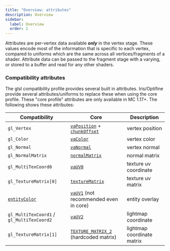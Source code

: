 ```yaml
---
title: "Overview: attributes"
description: Overview
sidebar:
  label: Overview
  order: 1
---
```


Attributes are per-vertex data available ***only*** in the vertex stage. These values encode most of the information that is specific to each vertex, compared to uniforms which are the same across all vertices/fragments of a shader. Attribute data can be passed to the fragment stage with a varying, or stored to a buffer and read for any other shaders.


### Compatibility attributes
The glsl compatibility profile provides several built in attributes. Iris/Optifine provide several attributes/uniforms to replace these when using the core profile. These "core profile" attributes are only available in MC 1.17+. The following shows these attributes:

| Compatibility                                            | Core                                                                                                        | Description                |
| -------------------------------------------------------- | ----------------------------------------------------------------------------------------------------------- | -------------------------- |
| `gl_Vertex`                                              | [`vaPosition`](/reference/attributes/vaposition) + [`chunkOffset`](/reference/uniforms/general/chunkoffset) | vertex position            |
| `gl_Color`                                               | [`vaColor`](/reference/attributes/vacolor)                                                                  | vertex color               |
| `gl_Normal`                                              | [`vaNormal`](/reference/attributes/vanormal)                                                                | vertex normal              |
| `gl_NormalMatrix`                                        | [`normalMatrix`](/reference/uniforms/matrices/normalmatrix)                                                 | normal matrix              |
| `gl_MultiTexCoord0`                                      | [`vaUV0`](/reference/attributes/vauv0)                                                                      | texture uv coordinate      |
| `gl_TextureMatrix[0]`                                    | [`textureMatrix`](/reference/uniforms/matrices/texturematrix)                                               | texture uv matrix          |
| [`entityColor`](/reference/uniforms/general/entitycolor) | [`vaUV1`](/reference/attributes/vauv1) (not recommended even in core)                                       | entity overlay             |
| `gl_MultiTexCoord1` / `gl_MultiTexCoord2`                | [`vaUV2`](/reference/attributes/vauv2)                                                                      | lightmap coordinate        |
| `gl_TextureMatrix[1]`                                    | [`TEXTURE_MATRIX_2`](/reference/attributes/vauv2) (hardcoded matrix)                                        | lightmap coordinate matrix |